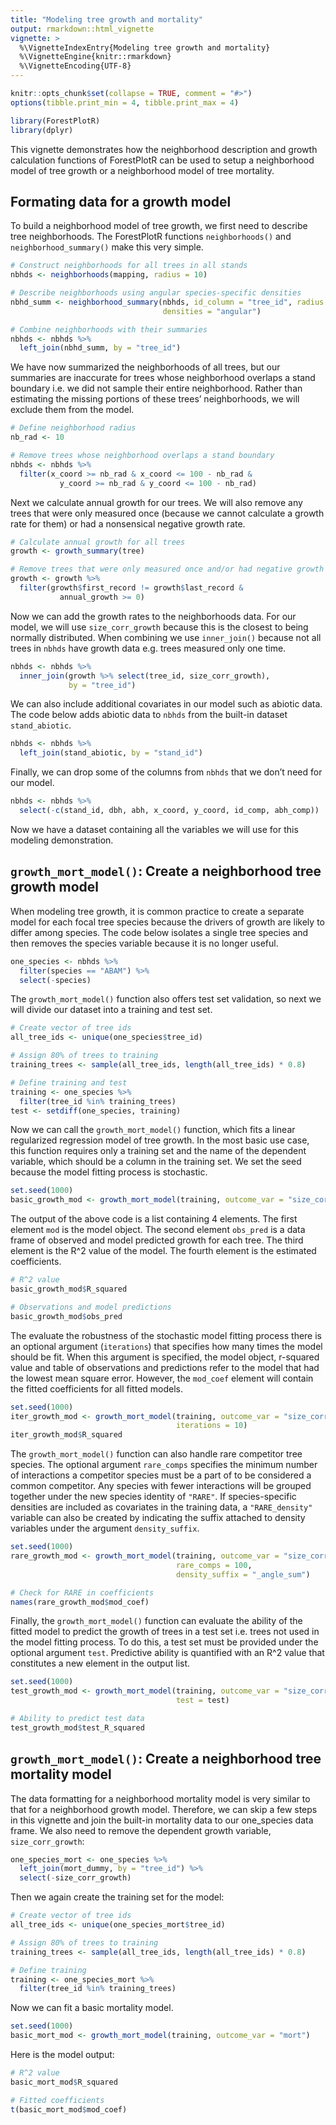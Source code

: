 ```yaml
---
title: "Modeling tree growth and mortality"
output: rmarkdown::html_vignette
vignette: >
  %\VignetteIndexEntry{Modeling tree growth and mortality}
  %\VignetteEngine{knitr::rmarkdown}
  %\VignetteEncoding{UTF-8}
---
```


```r
knitr::opts_chunk$set(collapse = TRUE, comment = "#>")
options(tibble.print_min = 4, tibble.print_max = 4)
```

```r
library(ForestPlotR)
library(dplyr)
```

This vignette demonstrates how the neighborhood description and growth
calculation functions of ForestPlotR can be used to setup a neighborhood model
of tree growth or a neighborhood model of tree mortality.

## Formating data for a growth model

To build a neighborhood model of tree growth, we first need to describe tree
neighborhoods. The ForestPlotR functions `neighborhoods()` and
`neighborhood_summary()` make this very simple.

```r
# Construct neighborhoods for all trees in all stands
nbhds <- neighborhoods(mapping, radius = 10)

# Describe neighborhoods using angular species-specific densities
nbhd_summ <- neighborhood_summary(nbhds, id_column = "tree_id", radius = 10,
                                  densities = "angular")

# Combine neighborhoods with their summaries
nbhds <- nbhds %>%
  left_join(nbhd_summ, by = "tree_id")
```

We have now summarized the neighborhoods of all trees, but our summaries are 
inaccurate for trees whose neighborhood overlaps a stand boundary i.e. we did
not sample their entire neighborhood. Rather than estimating the missing
portions of these trees' neighborhoods, we will exclude them from the model.

```r
# Define neighborhood radius
nb_rad <- 10

# Remove trees whose neighborhood overlaps a stand boundary
nbhds <- nbhds %>%
  filter(x_coord >= nb_rad & x_coord <= 100 - nb_rad &
           y_coord >= nb_rad & y_coord <= 100 - nb_rad)
```

Next we calculate annual growth for our trees. We will also remove any trees
that were only measured once (because we cannot calculate a growth rate for
them) or had a nonsensical negative growth rate.

```r
# Calculate annual growth for all trees
growth <- growth_summary(tree)

# Remove trees that were only measured once and/or had negative growth
growth <- growth %>%
  filter(growth$first_record != growth$last_record &
           annual_growth >= 0)
```

Now we can add the growth rates to the neighborhoods data. For our model, we
will use `size_corr_growth` because this is the closest to being normally
distributed. When combining we use `inner_join()` because not all trees in
`nbhds` have growth data e.g. trees measured only one time.

```r
nbhds <- nbhds %>%
  inner_join(growth %>% select(tree_id, size_corr_growth),
             by = "tree_id")
```

We can also include additional covariates in our model such as abiotic data.
The code below adds abiotic data to `nbhds` from the built-in dataset 
`stand_abiotic`.

```r
nbhds <- nbhds %>%
  left_join(stand_abiotic, by = "stand_id")
```

Finally, we can drop some of the columns from `nbhds` that we don't need for
our model.

```r
nbhds <- nbhds %>%
  select(-c(stand_id, dbh, abh, x_coord, y_coord, id_comp, abh_comp))
```

Now we have a dataset containing all the variables we will use for this
modeling demonstration.

## `growth_mort_model()`: Create a neighborhood tree growth model

When modeling tree growth, it is common practice to create a separate model
for each focal tree species because the drivers of growth are likely to differ
among species. The code below isolates a single tree species and then removes
the species variable because it is no longer useful.

```r
one_species <- nbhds %>%
  filter(species == "ABAM") %>%
  select(-species)
```

The `growth_mort_model()` function also offers test set validation, so next we will
divide our dataset into a training and test set.

```r
# Create vector of tree ids
all_tree_ids <- unique(one_species$tree_id)

# Assign 80% of trees to training
training_trees <- sample(all_tree_ids, length(all_tree_ids) * 0.8)

# Define training and test
training <- one_species %>%
  filter(tree_id %in% training_trees)
test <- setdiff(one_species, training)
```

Now we can call the `growth_mort_model()` function, which fits a linear
regularized regression model of tree growth. In the most basic use case, this
function requires only a training set and the name of the dependent variable,
which should be a column in the training set. We set the seed because the model
fitting process is stochastic.

```r
set.seed(1000)
basic_growth_mod <- growth_mort_model(training, outcome_var = "size_corr_growth")
```

The output of the above code is a list containing 4 elements. The first element
`mod` is the model object. The second element `obs_pred` is a data frame of
observed and model predicted growth for each tree. The third element is the
R^2 value of the model. The fourth element is the estimated coefficients.

```r
# R^2 value
basic_growth_mod$R_squared

# Observations and model predictions
basic_growth_mod$obs_pred
```

The evaluate the robustness of the stochastic model fitting process there is an
optional argument (`iterations`) that specifies how many times the model should
be fit. When this argument is specified, the model object, r-squared value and
table of observations and predictions refer to the model that had the lowest
mean square error. However, the `mod_coef` element will contain the fitted
coefficients for all fitted models.

```r
set.seed(1000)
iter_growth_mod <- growth_mort_model(training, outcome_var = "size_corr_growth",
                                     iterations = 10)
iter_growth_mod$R_squared
```

The `growth_mort_model()` function can also handle rare competitor tree species.
The optional argument `rare_comps` specifies the minimum number of interactions
a competitor species must be a part of to be considered a common competitor. Any
species with fewer interactions will be grouped together under the new species
identity of `"RARE"`. If species-specific densities are included as covariates
in the training data, a `"RARE_density"` variable can also be created by
indicating the suffix attached to density variables under the argument 
`density_suffix`.

```r
set.seed(1000)
rare_growth_mod <- growth_mort_model(training, outcome_var = "size_corr_growth",
                                     rare_comps = 100,
                                     density_suffix = "_angle_sum")

# Check for RARE in coefficients
names(rare_growth_mod$mod_coef)
```

Finally, the `growth_mort_model()` function can evaluate the ability of the
fitted model to predict the growth of trees in a test set i.e. trees not used in
the model fitting process. To do this, a test set must be provided under the 
optional argument `test`. Predictive ability is quantified with an R^2 value
that constitutes a new element in the output list.

```r
set.seed(1000)
test_growth_mod <- growth_mort_model(training, outcome_var = "size_corr_growth",
                                     test = test)

# Ability to predict test data
test_growth_mod$test_R_squared
```

## `growth_mort_model()`: Create a neighborhood tree mortality model

The data formatting for a neighborhood mortality model is very similar to that
for a neighborhood growth model. Therefore, we can skip a few steps in this
vignette and join the built-in mortality data to our one_species data frame. We
also need to remove the dependent growth variable, `size_corr_growth`:

```r
one_species_mort <- one_species %>%
  left_join(mort_dummy, by = "tree_id") %>%
  select(-size_corr_growth)
```

Then we again create the training set for the model:

```r
# Create vector of tree ids
all_tree_ids <- unique(one_species_mort$tree_id)

# Assign 80% of trees to training
training_trees <- sample(all_tree_ids, length(all_tree_ids) * 0.8)

# Define training
training <- one_species_mort %>%
  filter(tree_id %in% training_trees)
```

Now we can fit a basic mortality model.

```r
set.seed(1000)
basic_mort_mod <- growth_mort_model(training, outcome_var = "mort")
```

Here is the model output:

```r
# R^2 value
basic_mort_mod$R_squared

# Fitted coefficients
t(basic_mort_mod$mod_coef)
```
